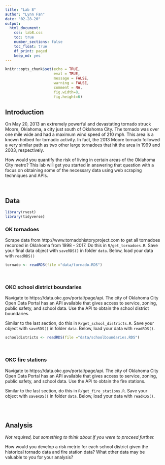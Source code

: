 ```yaml
---
title: "Lab 8"
author: "Lynn Fan"
date: "02-28-20"
output: 
  html_document:
    css: lab8.css
    toc: true
    number_sections: false
    toc_float: true
    df_print: paged
    keep_md: yes
---
```


```r
knitr::opts_chunk$set(echo = TRUE,
                      eval = TRUE,
                      message = FALSE, 
                      warning = FALSE,
                      comment = NA,
                      fig.width=8, 
                      fig.height=6)
```

## Introduction

On May 20, 2013 an extremely powerful and devastating tornado struck
Moore, Oklahoma, a city just south of Oklahoma City. The tornado was over one
mile wide and had a maximum wind speed of 210 mph. This area is a known hotbed 
for tornadic activity. In fact, the 2013 Moore tornado followed a very similar 
path as two other large tornadoes that hit the area in 1999 and 2003, 
respectively.

How would you quantify the risk of living in certain areas of the Oklahoma
City metro? This lab will get you started in answering that question with a
focus on obtaining some of the necessary data using web scraping techniques
and APIs.

<br/>

## Data
```r
library(rvest)
library(tidyverse)
```

### OK tornadoes

<div class="bkgemph">
Scrape data from http://www.tornadohistoryproject.com to get all
tornadoes recorded in Oklahoma from 1998 - 2017. Do this in 
`R/get_tornadoes.R`. Save your final data object with `saveRDS()` 
in folder `data`. Below, load your data with `readRDS()`
</div>


```r
tornado <- readRDS(file ="data/tornado.RDS")
```

<br/>

### OKC school district boundaries

<div class="bkgemph">
Navigate to https://data.okc.gov/portal/page/api. The city of Oklahoma City 
Open Data Portal has an API available that gives access to service, zoning,
public safety, and school data. Use the API to obtain the school district
boundaries.

Similar to the last section, do this in `R/get_school_districts.R`.
Save your object with `saveRDS()` in folder `data`. Below, load your 
data with `readRDS()`.
</div>

```r
schooldistricts <- readRDS(file ="data/schoolboundaries.RDS")
```

<br/>

### OKC fire stations

<div class="bkgemph">
Navigate to https://data.okc.gov/portal/page/api. The city of Oklahoma City 
Open Data Portal has an API available that gives access to service, zoning,
public safety, and school data. Use the API to obtain the fire stations.

Similar to the last section, do this in `R/get_fire_stations.R`.
Save your object with `saveRDS()` in folder `data`. Below, load your 
data with `readRDS()`.
</div>

```r

```

<br/>

## Analysis

*Not required, but something to think about if you were to proceed further.*

<div class="bkgemph">
How would you develop a risk metric for each school district given the 
historical tornado data and fire station data? What other data may be valuable
to you for your analysis?
</div>




